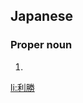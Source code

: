 ==Japanese==
{{ja-kanjitab|とし|かつ}}

===Proper noun===
{{ja-pos|proper|としかつ}}

# {{given name|male|lang=ja|sort=としかつ}}

[[li:利勝]]